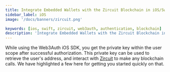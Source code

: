 ```yaml
---
title: Integrate Embedded Wallets with the Zircuit Blockchain in iOS/Swift Applications
sidebar_label: iOS
image: '/docs/banners/zircuit.png'

keywords: [ios, swift, zircuit, web3auth, authentication, blockchain]
description: 'Integrate Embedded Wallets with the Zircuit Blockchain in iOS/Swift Applications | Embedded Wallets'
---
```



<SEO
  title="Integrate Embedded Wallets with the Zircuit Blockchain in iOS/Swift Applications"
  description="Integrate Embedded Wallets with the Zircuit Blockchain in iOS/Swift Applications | Embedded Wallets"
  image="https://web3auth.io/docs/banners/zircuit.png"
  slug="/embedded-wallets/connect-blockchain/evm/zircuit/ios"
/>

While using the Web3Auth iOS SDK, you get the private key within the user scope after successful authorization. This private key can be used to retrieve the user's address, and interact with [Zircuit](https://zircuit.com/) to make any blockchain calls. We have highlighted a few here for getting you started quickly on that.

<EVMInteraction />
